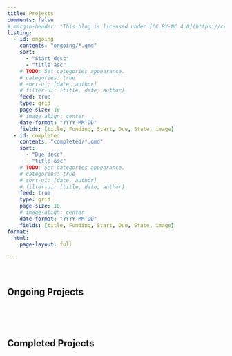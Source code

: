 ```yaml
---
title: Projects
comments: false
# margin-header: "This blog is licensed under [CC BY-NC 4.0](https://creativecommons.org/licenses/by-nc/4.0/?ref=chooser-v1)"
listing:
  - id: ongoing
    contents: "ongoing/*.qmd"
    sort: 
      - "Start desc"
      - "title asc"
    # TODO: Set categories appearance.  
    # categories: true
    # sort-ui: [date, author]
    # filter-ui: [title, date, author]
    feed: true
    type: grid
    page-size: 10
    # image-align: center
    date-format: "YYYY-MM-DD"
    fields: [title, Funding, Start, Due, State, image]
  - id: completed
    contents: "completed/*.qmd"
    sort: 
      - "Due desc"
      - "title asc"
    # TODO: Set categories appearance.  
    # categories: true
    # sort-ui: [date, author]
    # filter-ui: [title, date, author]
    feed: true
    type: grid
    page-size: 10
    # image-align: center
    date-format: "YYYY-MM-DD"
    fields: [title, Funding, Start, Due, State, image]
format:
  html:
    page-layout: full

---
```


<br>

## Ongoing Projects

<br>

:::{#ongoing}
:::

<br>

## Completed Projects

<br>

:::{#completed}
:::


